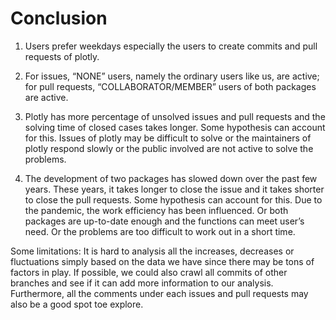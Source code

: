 # Conclusion

(1) Users prefer weekdays especially the users to create commits and pull requests of plotly.  

(2) For issues, "NONE" users, namely the ordinary users like us, are active; for pull requests, "COLLABORATOR/MEMBER" users of both packages are active.  

(3) Plotly has more percentage of unsolved issues and pull requests and the solving time of closed cases takes longer. Some hypothesis can account for this. Issues of plotly may be difficult to solve or the maintainers of plotly respond slowly or the public involved are not active to solve the problems.  

(4) The development of two packages has slowed down over the past few years. These years, it takes longer to close the issue and it takes shorter to close the pull requests. Some hypothesis can account for this. Due to the pandemic, the work efficiency has been influenced. Or both packages are up-to-date enough and the functions can meet user's need. Or the problems are too difficult to work out in a short time.

Some limitations: It is hard to analysis all the increases, decreases or fluctuations simply based on the data we have since there may be tons of factors in play. If possible, we could also crawl all commits of other branches and see if it can add more information to our analysis. Furthermore, all the comments under each issues and pull requests may also be a good spot toe explore.
